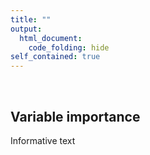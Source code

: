 ```yaml
---
title: ""
output: 
  html_document:
    code_folding: hide
self_contained: true
---
```


<br>

## Variable importance

Informative text
